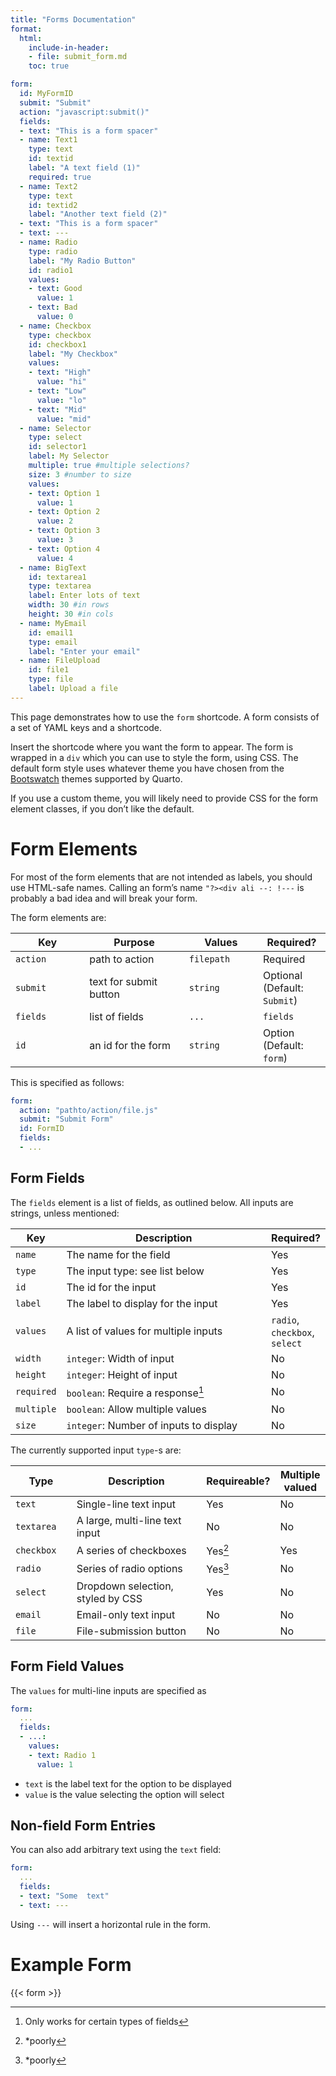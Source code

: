 ```yaml
---
title: "Forms Documentation"
format: 
  html:
    include-in-header: 
    - file: submit_form.md
    toc: true

form:
  id: MyFormID
  submit: "Submit"
  action: "javascript:submit()"
  fields:
  - text: "This is a form spacer"
  - name: Text1
    type: text
    id: textid
    label: "A text field (1)"
    required: true
  - name: Text2
    type: text
    id: textid2
    label: "Another text field (2)"
  - text: "This is a form spacer"
  - text: ---
  - name: Radio
    type: radio
    label: "My Radio Button"
    id: radio1
    values:
    - text: Good
      value: 1
    - text: Bad
      value: 0
  - name: Checkbox
    type: checkbox
    id: checkbox1
    label: "My Checkbox"
    values:
    - text: "High"
      value: "hi"
    - text: "Low"
      value: "lo"
    - text: "Mid"
      value: "mid"
  - name: Selector
    type: select
    id: selector1
    label: My Selector
    multiple: true #multiple selections?
    size: 3 #number to size
    values:
    - text: Option 1
      value: 1
    - text: Option 2
      value: 2
    - text: Option 3
      value: 3
    - text: Option 4
      value: 4
  - name: BigText
    id: textarea1
    type: textarea
    label: Enter lots of text
    width: 30 #in rows
    height: 30 #in cols
  - name: MyEmail
    id: email1
    type: email
    label: "Enter your email"
  - name: FileUpload
    id: file1
    type: file
    label: Upload a file
---
```


This page demonstrates how to use the `form` shortcode.  A form consists of a set of YAML keys and a shortcode.

Insert the shortcode where you want the form to appear.  The form is wrapped in a `div` which you can use to style the form, using CSS.  The default form style uses whatever theme you have chosen from the [Bootswatch](https://bootswatch.com/) themes supported by Quarto.

If you use a custom theme, you will likely need to provide CSS for the form element classes, if you don't like the default.


# Form Elements

:::{.warning}
For most of the form elements that are not intended as labels, you should use HTML-safe names.  Calling an form's name `"?><div ali --: !---` is probably a bad idea and will break your form.
:::

The form elements are:

| Key     | Purpose     | Values | Required? | 
|---------|------------|---------|--------|
| `action`| path to action | `filepath` | Required |
| `submit`| text for submit button | `string` | Optional (Default: `Submit`) |
| `fields`| list of fields | `...` | `fields` | Required |
| `id` | an id for the form | `string` | Option (Default: `form`) | 


This is specified as follows:


```yaml
form:
  action: "pathto/action/file.js"
  submit: "Submit Form"
  id: FormID
  fields:
  - ...
```
## Form Fields

The `fields` element is a list of fields, as outlined below.  All inputs are strings, unless mentioned:

| Key      |  Description                                   |  Required? |
|----------|--------------------------------------------|------------|
|`name`    | The name for the field       | Yes        |
| `type`   | The input type: see list below | Yes       |
| `id`     | The id for the input           | Yes       |
| `label`  | The label to display for the input | Yes   |
| `values` | A list of values for multiple inputs | `radio`, `checkbox`, `select` |
| `width`  | `integer`: Width of input | No |
| `height` | `integer`: Height of input | No |
| `required` | `boolean`: Require a response^[Only works for certain types of fields] | No |
| `multiple` | `boolean`: Allow multiple values | No |
| `size` | `integer`: Number of inputs to display | No |


The currently supported input `type`-s are:


| Type           | Description                       | Requireable?  |  Multiple valued |
|----------------|-----------------------------------|-------------|-------------|
| `text` | Single-line text input                    | Yes | No |
| `textarea` | A large, multi-line text input  | No | No |
| `checkbox` | A series of checkboxes | Yes^[*poorly] | Yes |
| `radio` | Series of radio options | Yes^[*poorly] | No |
| `select`| Dropdown selection, styled by CSS | Yes | No
| `email` | Email-only text input | No | No |
| `file` | File-submission button | No | No |

## Form Field Values
The `values` for multi-line inputs are specified as

```yaml
form:
  ...
  fields:
  - ...:
    values:
    - text: Radio 1
      value: 1
```

* `text` is the label text for the option to be displayed
* `value` is the value selecting the option will select

## Non-field Form Entries

You can also add arbitrary text using the `text` field:

```yaml
form:
  ...
  fields:
  - text: "Some  text"
  - text: ---
```

Using `---` will insert a horizontal rule in the form.


# Example Form

{{< form >}}

